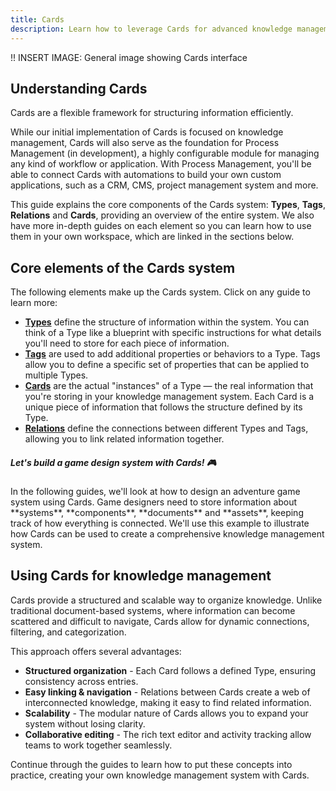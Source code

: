 ```yaml
---
title: Cards
description: Learn how to leverage Cards for advanced knowledge management.
---
```


!! INSERT IMAGE: General image showing Cards interface

## Understanding Cards

Cards are a flexible framework for structuring information efficiently. 

While our initial implementation of Cards is focused on knowledge management, Cards will also serve as the foundation for Process Management (in development), a highly configurable module for managing any kind of workflow or application. With Process Management, you'll be able to connect Cards with automations to build your own custom applications, such as a CRM, CMS, project management system and more.

This guide explains the core components of the Cards system: **Types**, **Tags**, **Relations** and **Cards**, providing an overview of the entire system. We also have more in-depth guides on each element so you can learn how to use them in your own workspace, which are linked in the sections below.

## Core elements of the Cards system

The following elements make up the Cards system. Click on any guide to learn more:

* [**Types**](/cards/types/types-overview) define the structure of information within the system. You can think of a Type like a blueprint with specific instructions for what details you'll need to store for each piece of information. 
* [**Tags**](/cards/tags/tags-overview) are used to add additional properties or behaviors to a Type. Tags allow you to define a specific set of properties that can be applied to multiple Types.
* [**Cards**](/cards/creating-cards) are the actual "instances" of a Type — the real information that you're storing in your knowledge management system. Each Card is a unique piece of information that follows the structure defined by its Type.
* [**Relations**](/cards/relations/relations-overview) define the connections between different Types and Tags, allowing you to link related information together.

<div style={{ height: "7px" }}></div>

<div className="rounded-box">
  <h5><strong>Let's build a game design system with Cards! 🎮</strong></h5>
  <p>In the following guides, we'll look at how to design an adventure game system using Cards. Game designers need to store information about **systems**, **components**, **documents** and **assets**, keeping track of how everything is connected. We'll use this example to illustrate how Cards can be used to create a comprehensive knowledge management system.</p>
</div>

## Using Cards for knowledge management

Cards provide a structured and scalable way to organize knowledge. Unlike traditional document-based systems, where information can become scattered and difficult to navigate, Cards allow for dynamic connections, filtering, and categorization.

This approach offers several advantages:

* **Structured organization** - Each Card follows a defined Type, ensuring consistency across entries.
* **Easy linking & navigation** - Relations between Cards create a web of interconnected knowledge, making it easy to find related information.
* **Scalability** - The modular nature of Cards allows you to expand your system without losing clarity.
* **Collaborative editing** - The rich text editor and activity tracking allow teams to work together seamlessly.

Continue through the guides to learn how to put these concepts into practice, creating your own knowledge management system with Cards.